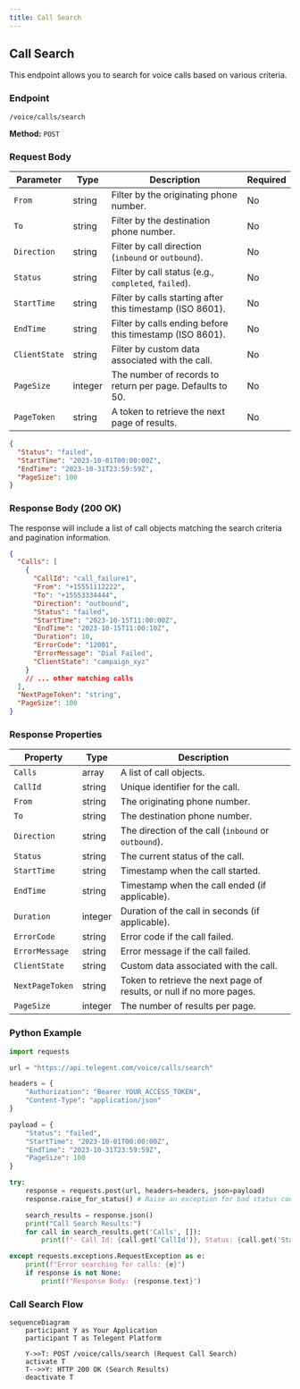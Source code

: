 ```yaml
---
title: Call Search
---
```


## Call Search

This endpoint allows you to search for voice calls based on various criteria.

### Endpoint

`/voice/calls/search`

**Method:** `POST`

### Request Body

| Parameter   | Type    | Description                                     | Required |
|-------------|---------|-------------------------------------------------|----------|
| `From`      | string  | Filter by the originating phone number.         | No       |
| `To`        | string  | Filter by the destination phone number.         | No       |
| `Direction` | string  | Filter by call direction (`inbound` or `outbound`). | No       |
| `Status`    | string  | Filter by call status (e.g., `completed`, `failed`). | No       |
| `StartTime` | string  | Filter by calls starting after this timestamp (ISO 8601). | No       |
| `EndTime`   | string  | Filter by calls ending before this timestamp (ISO 8601). | No       |
| `ClientState` | string  | Filter by custom data associated with the call. | No       |
| `PageSize`  | integer | The number of records to return per page. Defaults to 50. | No       |
| `PageToken` | string  | A token to retrieve the next page of results.     | No       |

```json
{
  "Status": "failed",
  "StartTime": "2023-10-01T00:00:00Z",
  "EndTime": "2023-10-31T23:59:59Z",
  "PageSize": 100
}
```

### Response Body (200 OK)

The response will include a list of call objects matching the search criteria and pagination information.

```json
{
  "Calls": [
    {
      "CallId": "call_failure1",
      "From": "+15551112222",
      "To": "+15553334444",
      "Direction": "outbound",
      "Status": "failed",
      "StartTime": "2023-10-15T11:00:00Z",
      "EndTime": "2023-10-15T11:00:10Z",
      "Duration": 10,
      "ErrorCode": "12001",
      "ErrorMessage": "Dial Failed",
      "ClientState": "campaign_xyz"
    }
    // ... other matching calls
  ],
  "NextPageToken": "string",
  "PageSize": 100
}
```

### Response Properties

| Property        | Type    | Description                                  |
|-----------------|---------|----------------------------------------------|
| `Calls`         | array   | A list of call objects.                      |
| `CallId`        | string  | Unique identifier for the call.              |
| `From`          | string  | The originating phone number.                |
| `To`            | string  | The destination phone number.                |
| `Direction`     | string  | The direction of the call (`inbound` or `outbound`). |
| `Status`        | string  | The current status of the call.              |
| `StartTime`     | string  | Timestamp when the call started.             |
| `EndTime`       | string  | Timestamp when the call ended (if applicable). |
| `Duration`      | integer | Duration of the call in seconds (if applicable). |
| `ErrorCode`     | string  | Error code if the call failed.               |
| `ErrorMessage`  | string  | Error message if the call failed.            |
| `ClientState`   | string  | Custom data associated with the call.        |
| `NextPageToken` | string  | Token to retrieve the next page of results, or null if no more pages. |
| `PageSize`      | integer | The number of results per page.              |

### Python Example

```python
import requests

url = "https://api.telegent.com/voice/calls/search"

headers = {
    "Authorization": "Bearer YOUR_ACCESS_TOKEN",
    "Content-Type": "application/json"
}

payload = {
    "Status": "failed",
    "StartTime": "2023-10-01T00:00:00Z",
    "EndTime": "2023-10-31T23:59:59Z",
    "PageSize": 100
}

try:
    response = requests.post(url, headers=headers, json=payload)
    response.raise_for_status() # Raise an exception for bad status codes

    search_results = response.json()
    print("Call Search Results:")
    for call in search_results.get('Calls', []):
        print(f"- Call Id: {call.get('CallId')}, Status: {call.get('Status')}, Error: {call.get('ErrorMessage')}")

except requests.exceptions.RequestException as e:
    print(f"Error searching for calls: {e}")
    if response is not None:
        print(f"Response Body: {response.text}")
```

### Call Search Flow

```mermaid
sequenceDiagram
    participant Y as Your Application
    participant T as Telegent Platform

    Y->>T: POST /voice/calls/search (Request Call Search)
    activate T
    T-->>Y: HTTP 200 OK (Search Results)
    deactivate T
``` 